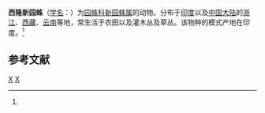 {{Speciesbox
| taxon = Neoscona shillongensis
| binomial_authority = (Tikader et Bal, 1981)<ref name='id13716'>{{cite web| url =http://www.bioinfo.cn/db05/BjdwSpecies.php?action=view&id=13716| title =西隆新园蛛| work =《中国动物物种编目数据库》| publisher =中国科学院微生物研究所| author =中国科学院动物研究所| accessdate =2009-04-28| deadurl =yes| archiveurl =https://web.archive.org/web/20160305055653/http://www.bioinfo.cn/db05/BjdwSpecies.php?action=view&id=13716| archivedate =2016-03-05}}</ref>
}}

'''西隆新园蛛'''（[[学名|学名]]：{{lang|la|''Neoscona shillongensis''}}）为[[园蛛科|园蛛科]][[新园蛛属|新园蛛属]]的动物。分布于[[印度|印度]]以及[[中国大陆|中国大陆]]的[[浙江|浙江]]、[[西藏|西藏]]、[[云南|云南]]等地，常生活于农田以及灌木丛及草丛。该物种的模式产地在印度。<ref name='id13716'/>

== 参考文献 ==
{{reflist}}

{{taxonbar}}
[[Category:_1981年描述的动物|X]]
[[Category:新园蛛属|X]]